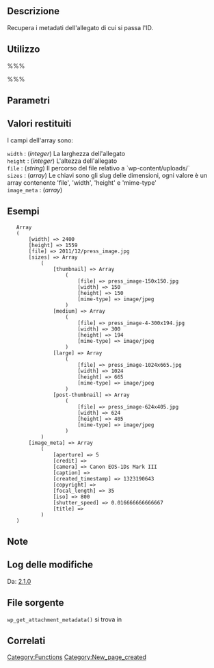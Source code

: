 {{Languages|
{{en|Function Reference/wp_get_attachment_metadata}}
{{it|Riferimento funzioni/wp_get_attachment_metadata}}
}}

== Descrizione ==
Recupera i metadati dell'allegato di cui si passa l'ID.

== Utilizzo ==
%%%<?php wp_get_attachment_metadata( $attachment_id, $unfiltered ); ?>%%%

== Parametri ==
{{it:Parameter|$attachment_id|integer|ID dell'allegato.}}
{{it:Parameter|$unfiltered|boolean|Se true, i filtri non vengono applicati.|opzionale|false}}

== Valori restituiti ==
{{it:Return||array&#124;boolean|Metadati dell'allegato. False in caso di fallimento.}}

I campi dell'array sono:

; <tt>width</tt> : (''integer'') La larghezza dell'allegato
; <tt>height</tt> : (''integer'') L'altezza dell'allegato
; <tt>file</tt> : (''string'') Il percorso del file relativo a `wp-content/uploads/`
; <tt>sizes</tt> : (''array'') Le chiavi sono gli slug delle dimensioni, ogni valore è un array contenente 'file', 'width', 'height' e 'mime-type'
; <tt>image_meta</tt> : (''array'')

== Esempi ==
<!-- Need creative examples. Feel free to link to external examples. -->

    Array
    (
        [width] => 2400
        [height] => 1559
        [file] => 2011/12/press_image.jpg
        [sizes] => Array
            (
                [thumbnail] => Array
                    (
                        [file] => press_image-150x150.jpg
                        [width] => 150
                        [height] => 150
                        [mime-type] => image/jpeg
                    )
                [medium] => Array
                    (
                        [file] => press_image-4-300x194.jpg
                        [width] => 300
                        [height] => 194
                        [mime-type] => image/jpeg
                    )
                [large] => Array
                    (
                        [file] => press_image-1024x665.jpg
                        [width] => 1024
                        [height] => 665
                        [mime-type] => image/jpeg
                    )
                [post-thumbnail] => Array
                    (
                        [file] => press_image-624x405.jpg
                        [width] => 624
                        [height] => 405
                        [mime-type] => image/jpeg
                    )
            )
        [image_meta] => Array
            (
                [aperture] => 5
                [credit] => 
                [camera] => Canon EOS-1Ds Mark III
                [caption] => 
                [created_timestamp] => 1323190643
                [copyright] => 
                [focal_length] => 35
                [iso] => 800
                [shutter_speed] => 0.016666666666667
                [title] => 
            )
    )

== Note ==

== Log delle modifiche ==
Da: [[Version 2.1|2.1.0]]

== File sorgente ==
<tt>wp_get_attachment_metadata()</tt> si trova in {{Source|wp-includes/post.php}}

== Correlati ==
{{it:Attachment Tags}}

{{it:Tag Footer}}

[[Category:Functions]]
[[Category:New_page_created]]